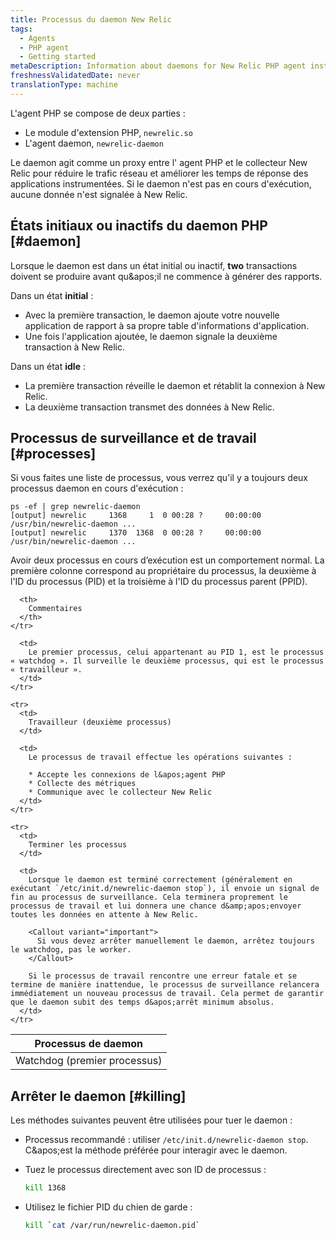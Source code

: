 ```yaml
---
title: Processus du daemon New Relic
tags:
  - Agents
  - PHP agent
  - Getting started
metaDescription: Information about daemons for New Relic PHP agent installations prior to 3.0.
freshnessValidatedDate: never
translationType: machine
---
```


L&apos;agent PHP se compose de deux parties :

* Le module d&apos;extension PHP, `newrelic.so`
* L&apos;agent daemon, `newrelic-daemon`

Le daemon agit comme un proxy entre l&apos; agent PHP et le collecteur New Relic pour réduire le trafic réseau et améliorer les temps de réponse des applications instrumentées. Si le daemon n&apos;est pas en cours d&apos;exécution, aucune donnée n&apos;est signalée à New Relic.

## États initiaux ou inactifs du daemon PHP [#daemon]

Lorsque le daemon est dans un état initial ou inactif, <DNT>**two**</DNT> transactions doivent se produire avant qu&amp;apos;il ne commence à générer des rapports.

Dans un état <DNT>**initial**</DNT> :

* Avec la première transaction, le daemon ajoute votre nouvelle application de rapport à sa propre table d&apos;informations d&apos;application.
* Une fois l&apos;application ajoutée, le daemon signale la deuxième transaction à New Relic.

Dans un état <DNT>**idle**</DNT> :

* La première transaction réveille le daemon et rétablit la connexion à New Relic.
* La deuxième transaction transmet des données à New Relic.

## Processus de surveillance et de travail [#processes]

Si vous faites une liste de processus, vous verrez qu&apos;il y a toujours deux processus daemon en cours d&apos;exécution :

```shell
ps -ef | grep newrelic-daemon
[output] newrelic     1368     1  0 00:28 ?     00:00:00 /usr/bin/newrelic-daemon ...
[output] newrelic     1370  1368  0 00:28 ?     00:00:00 /usr/bin/newrelic-daemon ...
```

Avoir deux processus en cours d’exécution est un comportement normal. La première colonne correspond au propriétaire du processus, la deuxième à l&apos;ID du processus (PID) et la troisième à l&apos;ID du processus parent (PPID).

<table>
  <thead>
    <tr>
      <th style={{ width: "200px" }}>
        Processus de daemon
      </th>

      <th>
        Commentaires
      </th>
    </tr>
  </thead>

  <tbody>
    <tr>
      <td>
        Watchdog (premier processus)
      </td>

      <td>
        Le premier processus, celui appartenant au PID 1, est le processus « watchdog ». Il surveille le deuxième processus, qui est le processus « travailleur ».
      </td>
    </tr>

    <tr>
      <td>
        Travailleur (deuxième processus)
      </td>

      <td>
        Le processus de travail effectue les opérations suivantes :

        * Accepte les connexions de l&apos;agent PHP
        * Collecte des métriques
        * Communique avec le collecteur New Relic
      </td>
    </tr>

    <tr>
      <td>
        Terminer les processus
      </td>

      <td>
        Lorsque le daemon est terminé correctement (généralement en exécutant `/etc/init.d/newrelic-daemon stop`), il envoie un signal de fin au processus de surveillance. Cela terminera proprement le processus de travail et lui donnera une chance d&amp;apos;envoyer toutes les données en attente à New Relic.

        <Callout variant="important">
          Si vous devez arrêter manuellement le daemon, arrêtez toujours le watchdog, pas le worker.
        </Callout>

        Si le processus de travail rencontre une erreur fatale et se termine de manière inattendue, le processus de surveillance relancera immédiatement un nouveau processus de travail. Cela permet de garantir que le daemon subit des temps d&apos;arrêt minimum absolus.
      </td>
    </tr>
  </tbody>
</table>

## Arrêter le daemon [#killing]

Les méthodes suivantes peuvent être utilisées pour tuer le daemon :

* Processus recommandé : utiliser `/etc/init.d/newrelic-daemon stop`. C&amp;apos;est la méthode préférée pour interagir avec le daemon.

* Tuez le processus directement avec son ID de processus :

  ```sh
  kill 1368
  ```

* Utilisez le fichier PID du chien de garde :

  ```sh
  kill `cat /var/run/newrelic-daemon.pid`
  ```